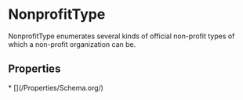   
# NonprofitType

NonprofitType enumerates several kinds of official non-profit types of which a non-profit organization can be.

## Properties

<Grid>
* [](/Properties/Schema.org/)
</Grid>

